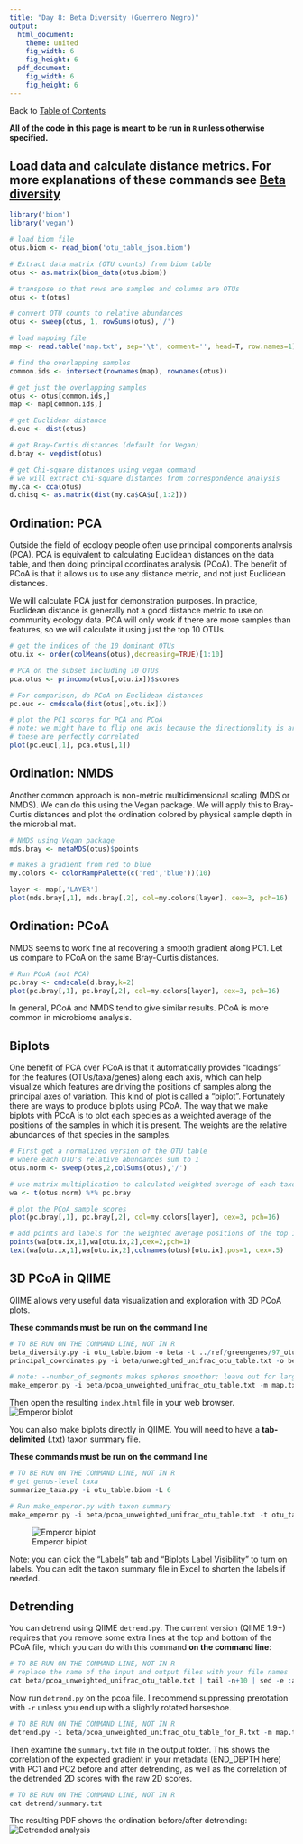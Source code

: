 ```yaml
---
title: "Day 8: Beta Diversity (Guerrero Negro)"
output:
  html_document:
    theme: united
    fig_width: 6
    fig_height: 6
  pdf_document:
    fig_width: 6
    fig_height: 6
---
```

Back to [Table of Contents](../../doc/index.html)  

**All of the code in this page is meant to be run in ```R``` unless otherwise specified.**

## Load data and calculate distance metrics. For more explanations of these commands see [Beta diversity](beta.diversity.html)
```r
library('biom')
library('vegan')

# load biom file
otus.biom <- read_biom('otu_table_json.biom')

# Extract data matrix (OTU counts) from biom table
otus <- as.matrix(biom_data(otus.biom))

# transpose so that rows are samples and columns are OTUs
otus <- t(otus)

# convert OTU counts to relative abundances
otus <- sweep(otus, 1, rowSums(otus),'/')

# load mapping file
map <- read.table('map.txt', sep='\t', comment='', head=T, row.names=1)

# find the overlapping samples
common.ids <- intersect(rownames(map), rownames(otus))

# get just the overlapping samples
otus <- otus[common.ids,]
map <- map[common.ids,]

# get Euclidean distance
d.euc <- dist(otus)

# get Bray-Curtis distances (default for Vegan)
d.bray <- vegdist(otus)

# get Chi-square distances using vegan command
# we will extract chi-square distances from correspondence analysis
my.ca <- cca(otus)
d.chisq <- as.matrix(dist(my.ca$CA$u[,1:2]))
```

## Ordination: PCA
Outside the field of ecology people often use principal components analysis (PCA). PCA is equivalent to calculating Euclidean distances on the data table, and then doing principal coordinates analysis (PCoA). The benefit of PCoA is that it allows us to use any distance metric, and not just Euclidean distances.

We will calculate PCA just for demonstration purposes. In practice, Euclidean distance is generally not a good distance metric to use on community ecology data. PCA will only work if there are more samples than features, so we will calculate it using just the top 10 OTUs.
```r
# get the indices of the 10 dominant OTUs
otu.ix <- order(colMeans(otus),decreasing=TRUE)[1:10]

# PCA on the subset including 10 OTUs
pca.otus <- princomp(otus[,otu.ix])$scores

# For comparison, do PCoA on Euclidean distances
pc.euc <- cmdscale(dist(otus[,otu.ix]))

# plot the PC1 scores for PCA and PCoA
# note: we might have to flip one axis because the directionality is arbitrary
# these are perfectly correlated
plot(pc.euc[,1], pca.otus[,1])
```

## Ordination: NMDS
Another common approach is non-metric multidimensional scaling (MDS or NMDS). We can do this using the Vegan package. We will apply this to Bray-Curtis distances and plot the ordination colored by physical sample depth in the microbial mat.
```r
# NMDS using Vegan package
mds.bray <- metaMDS(otus)$points

# makes a gradient from red to blue
my.colors <- colorRampPalette(c('red','blue'))(10)

layer <- map[,'LAYER']
plot(mds.bray[,1], mds.bray[,2], col=my.colors[layer], cex=3, pch=16)
```

## Ordination: PCoA
NMDS seems to work fine at recovering a smooth gradient along PC1. Let us compare to PCoA on the same Bray-Curtis distances.
```r
# Run PCoA (not PCA)
pc.bray <- cmdscale(d.bray,k=2)
plot(pc.bray[,1], pc.bray[,2], col=my.colors[layer], cex=3, pch=16)
```

In general, PCoA and NMDS tend to give similar results. PCoA is more common in microbiome analysis.

## Biplots
One benefit of PCA over PCoA is that it automatically provides "loadings" for the features (OTUs/taxa/genes) along each axis, which can help visualize which features are driving the positions of samples along the principal axes of variation. This kind of plot is called a "biplot". Fortunately there are ways to produce biplots using PCoA. The way that we make biplots with PCoA is to plot each species as a weighted average of the positions of the samples in which it is present. The weights are the relative abundances of that species in the samples.
```r
# First get a normalized version of the OTU table
# where each OTU's relative abundances sum to 1
otus.norm <- sweep(otus,2,colSums(otus),'/')

# use matrix multiplication to calculated weighted average of each taxon along each axis
wa <- t(otus.norm) %*% pc.bray

# plot the PCoA sample scores
plot(pc.bray[,1], pc.bray[,2], col=my.colors[layer], cex=3, pch=16)

# add points and labels for the weighted average positions of the top 10 dominant OTUs
points(wa[otu.ix,1],wa[otu.ix,2],cex=2,pch=1)
text(wa[otu.ix,1],wa[otu.ix,2],colnames(otus)[otu.ix],pos=1, cex=.5)
```

## 3D PCoA in QIIME
QIIME allows very useful data visualization and exploration with 3D PCoA plots. 

**These commands must be run on the command line**
```r
# TO BE RUN ON THE COMMAND LINE, NOT IN R
beta_diversity.py -i otu_table.biom -o beta -t ../ref/greengenes/97_otus.tree
principal_coordinates.py -i beta/unweighted_unifrac_otu_table.txt -o beta/pcoa_unweighted_unifrac_otu_table.txt

# note: --number_of_segments makes spheres smoother; leave out for large data sets
make_emperor.py -i beta/pcoa_unweighted_unifrac_otu_table.txt -m map.txt -o 3d --number_of_segments 12
```

Then open the resulting `index.html` file in your web browser.
![Emperor biplot](3d/Emperor-3dplot.png)

You can also make biplots directly in QIIME. You will need to have a **tab-delimited** (.txt) taxon summary file.

**These commands must be run on the command line**
```r
# TO BE RUN ON THE COMMAND LINE, NOT IN R
# get genus-level taxa
summarize_taxa.py -i otu_table.biom -L 6

# Run make_emperor.py with taxon summary
make_emperor.py -i beta/pcoa_unweighted_unifrac_otu_table.txt -t otu_table_L6.txt -m map.txt -o 3d --number_of_segments 12
```

![Emperor biplot](3d/Emperor-biplot.png)

Note: you can click the "Labels" tab and "Biplots Label Visibility" to turn on labels. You can edit the taxon summary file in Excel to shorten the labels if needed.

## Detrending
You can detrend using QIIME `detrend.py`. The current version (QIIME 1.9+) requires that you remove some extra lines at the top and bottom of the PCoA file, which you can do with this command **on the command line**:
```r
# TO BE RUN ON THE COMMAND LINE, NOT IN R
# replace the name of the input and output files with your file names
cat beta/pcoa_unweighted_unifrac_otu_table.txt | tail -n+10 | sed -e :a -e '$d;N;2,4ba' -e 'P;D' > beta/pcoa_unweighted_unifrac_otu_table_for_R.txt
```

Now run `detrend.py` on the pcoa file. I recommend suppressing prerotation with `-r` unless you end up with a slightly rotated horseshoe.
```r
# TO BE RUN ON THE COMMAND LINE, NOT IN R
detrend.py -i beta/pcoa_unweighted_unifrac_otu_table_for_R.txt -m map.txt -c END_DEPTH -r -o detrend
```

Then examine the `summary.txt` file in the output folder. This shows the correlation of the expected gradient in your metadata (END_DEPTH here) with PC1 and PC2 before and after detrending, as well as the correlation of the detrended 2D scores with the raw 2D scores.
```r
# TO BE RUN ON THE COMMAND LINE, NOT IN R
cat detrend/summary.txt
```

The resulting PDF shows the ordination before/after detrending:
![Detrended analysis](detrend/detrend.png)

